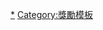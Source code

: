{{Template category
|type  = navbox
|topic = [[諾貝爾獎|諾貝爾獎]]
}}

[[Category:诺贝尔奖|*]]
[[Category:獎勵模板|Category:獎勵模板]]